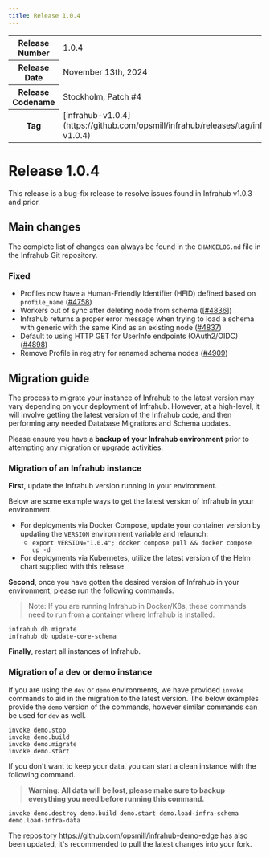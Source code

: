 ```yaml
---
title: Release 1.0.4
---
```

<table>
  <tbody>
    <tr>
      <th>Release Number</th>
      <td>1.0.4</td>
    </tr>
    <tr>
      <th>Release Date</th>
      <td>November 13th, 2024</td>
    </tr>
    <tr>
      <th>Release Codename</th>
      <td>Stockholm, Patch #4</td>
    </tr>
    <tr>
      <th>Tag</th>
      <td>[infrahub-v1.0.4](https://github.com/opsmill/infrahub/releases/tag/infrahub-v1.0.4)</td>
    </tr>
  </tbody>
</table>

# Release 1.0.4

This release is a bug-fix release to resolve issues found in Infrahub v1.0.3 and prior.

## Main changes

The complete list of changes can always be found in the `CHANGELOG.md` file in the Infrahub Git repository.

### Fixed

- Profiles now have a Human-Friendly Identifier (HFID) defined based on `profile_name` ([#4758](https://github.com/opsmill/infrahub/issues/4758))
- Workers out of sync after deleting node from schema ([[#4836](https://github.com/opsmill/infrahub/issues/4836)])
- Infrahub returns a proper error message when trying to load a schema with generic with the same Kind as an existing node ([#4837](https://github.com/opsmill/infrahub/issues/4837))
- Default to using HTTP GET for UserInfo endpoints (OAuth2/OIDC) ([#4898](https://github.com/opsmill/infrahub/issues/4898))
- Remove Profile in registry for renamed schema nodes ([#4909](https://github.com/opsmill/infrahub/issues/4909))

## Migration guide

The process to migrate your instance of Infrahub to the latest version may vary depending on your deployment of Infrahub.
However, at a high-level, it will involve getting the latest version of the Infrahub code, and then performing any needed Database Migrations and Schema updates.

Please ensure you have a **backup of your Infrahub environment** prior to attempting any migration or upgrade activities.

### Migration of an Infrahub instance

**First**, update the Infrahub version running in your environment.

Below are some example ways to get the latest version of Infrahub in your environment.

- For deployments via Docker Compose, update your container version by updating the `VERSION` environment variable and relaunch:
  - `export VERSION="1.0.4"; docker compose pull && docker compose up -d`
- For deployments via Kubernetes, utilize the latest version of the Helm chart supplied with this release

**Second**, once you have gotten the desired version of Infrahub in your environment, please run the following commands.

> Note: If you are running Infrahub in Docker/K8s, these commands need to run from a container where Infrahub is installed.

```shell
infrahub db migrate
infrahub db update-core-schema
```

**Finally**, restart all instances of Infrahub.

### Migration of a dev or demo instance

If you are using the `dev` or `demo` environments, we have provided `invoke` commands to aid in the migration to the latest version.
The below examples provide the `demo` version of the commands, however similar commands can be used for `dev` as well.

```shell
invoke demo.stop
invoke demo.build
invoke demo.migrate
invoke demo.start
```

If you don't want to keep your data, you can start a clean instance with the following command.

> **Warning: All data will be lost, please make sure to backup everything you need before running this command.**

```shell
invoke demo.destroy demo.build demo.start demo.load-infra-schema demo.load-infra-data
```

The repository https://github.com/opsmill/infrahub-demo-edge has also been updated, it's recommended to pull the latest changes into your fork.